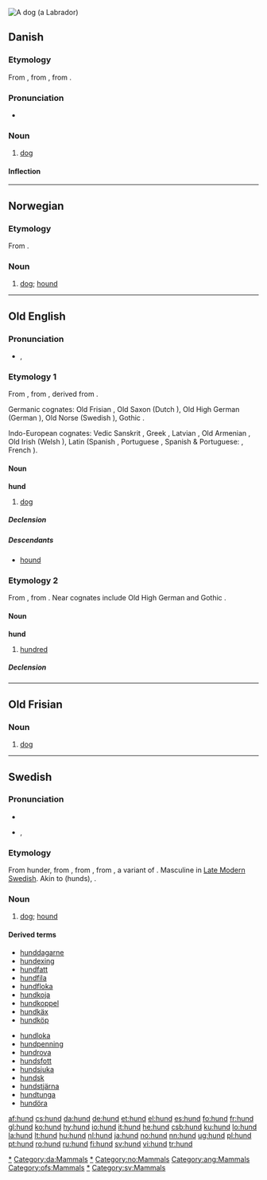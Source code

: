 [[Image:YellowLabradorLooking.jpg|thumb|A dog (a [[Labrador]])]]
{{also|Hund}}
==Danish==

===Etymology===
From {{etyl|non|da}} {{term|hundr|lang=non}}, from {{proto|Germanic|hundaz|lang=da}}, from {{proto|Indo-European|ḱwṓ|dog|lang=da}}.

===Pronunciation===
* {{IPA|/hun/|[hunˀ]|lang=da}}

===Noun===
{{da-noun|en|e}}

# [[dog]]

====Inflection====
{{da-noun-infl|en|e}}

[[Category:da:Dogs|*]]
[[Category:da:Mammals]]

----

==Norwegian==

===Etymology===
From {{etyl|non|no}} {{term|hundr|lang=non}}.

===Noun===
{{no-noun-m1|hund}}

# [[dog]]; [[hound]]

[[Category:no:Dogs|*]]
[[Category:no:Mammals]]

----

==Old English==

===Pronunciation===
* {{IPA|/hund/|lang=ang}}, {{SAMPA|/hund/|lang=ang}}

===Etymology 1===
From {{proto|Germanic|hundaz|lang=ang}}, from {{proto|Indo-European|k̑u̯n̥tós|lang=ang}}, derived from {{proto|Indo-European|k̑u̯ōn|dog|lang=ang}}.

Germanic cognates: Old Frisian {{term|hund|lang=ofs}}, Old Saxon {{term|hund|lang=osx}} (Dutch {{term|hond|lang=nl}}), Old High German {{term|hunt|lang=goh}} (German {{term|Hund|lang=de}}), Old Norse {{term|hundr|lang=non}} (Swedish {{term|hund|lang=sv}}), Gothic {{term|sc=Goth|𐌷𐌿𐌽𐌳𐍃|tr=hunds|lang=got}}.

Indo-European cognates: Vedic Sanskrit {{term|sc=Deva|श्वा|lang=sa}}, Greek {{term|sc=Grek|κύων|lang=el}}, Latvian {{term|suns|lang=lv}}, Old Armenian {{term|շուն|tr=šun|lang=xcl}}, Old Irish {{term|cú|lang=sga}} (Welsh {{term|ci|lang=cy}}), Latin {{term|canis|lang=la}} (Spanish {{term|can|lang=es}}, Portuguese {{term|cão|lang=pt}}, Spanish & Portuguese: {{term|canino|lang=es}}, French {{term|chien|lang=fr}}).

====Noun====
'''hund''' {{m}}

# [[dog]]

=====Declension=====
{{ang-decl-noun|hund|hundas|hund|hundas|hundes|hunda|hunde|hundum}}

=====Descendants=====
* [[hound]]

===Etymology 2===
From {{proto|Germanic|hundam|lang=ang}}, from {{proto|Indo-European|ḱm̥tóm|lang=ang}}. Near cognates include Old High German {{term|hund|lang=goh}} and Gothic {{term|sc=Goth|𐌷𐌿𐌽𐌳|lang=got}}.

====Noun====
'''hund''' {{n}}

# [[hundred]]

=====Declension=====
{{ang-decl-noun|hund|hund|hund|hund|hundes|hunda|hunde|hundum}}

[[Category:ang:Mammals]]

----

==Old Frisian==

===Noun===
{{infl|ofs|noun|g=m}}

# [[dog]]

[[Category:ofs:Mammals]]

----

==Swedish==

===Pronunciation===
* {{audio|Sv-hund.ogg|audio}}
* {{IPA|/hɵnd/|lang=sv}}, {{SAMPA|/hu0nd/|lang=sv}}

===Etymology===
From {{etyl|gmq-osw|sv}} hunder, from {{etyl|non|sv}} {{term|hundr|lang=non}}, from {{proto|Germanic|hundaz|lang=sv}}, from {{proto|Indo-European|kwntós|lang=sv}}, a variant of {{proto|Indo-European|ḱwṓ|title=|dog|lang=sv}}. Masculine in [[w:Modern_Swedish#Late_Modern_Swedish|Late Modern Swedish]]. Akin to {{got}} {{term|𐌷𐌿𐌽𐌳𐍃}} (hunds), {{en}} {{term|hound}}.

===Noun===
{{infl|sv|noun|g=c}}
{{sv-noun-reg-ar}}

# [[dog]]; [[hound]]

====Derived terms====
{{rel-top}}
* [[hunddagarne]]
* [[hundexing]]
* [[hundfatt]]
* [[hundfila]]
* [[hundfloka]]
* [[hundkoja]]
* [[hundkoppel]]
* [[hundkäx]]
* [[hundköp]]
{{rel-mid}}
* [[hundloka]]
* [[hundpenning]]
* [[hundrova]]
* [[hundsfott]]
* [[hundsjuka]]
* [[hundsk]]
* [[hundstjärna]]
* [[hundtunga]]
* [[hundöra]]
{{rel-bottom}}

[[Category:sv:Dogs|*]]
[[Category:sv:Mammals]]

[[af:hund]]
[[cs:hund]]
[[da:hund]]
[[de:hund]]
[[et:hund]]
[[el:hund]]
[[es:hund]]
[[fo:hund]]
[[fr:hund]]
[[gl:hund]]
[[ko:hund]]
[[hy:hund]]
[[io:hund]]
[[it:hund]]
[[he:hund]]
[[csb:hund]]
[[ku:hund]]
[[lo:hund]]
[[la:hund]]
[[lt:hund]]
[[hu:hund]]
[[nl:hund]]
[[ja:hund]]
[[no:hund]]
[[nn:hund]]
[[ug:hund]]
[[pl:hund]]
[[pt:hund]]
[[ro:hund]]
[[ru:hund]]
[[fi:hund]]
[[sv:hund]]
[[vi:hund]]
[[tr:hund]]